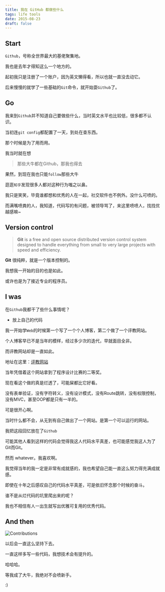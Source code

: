 ```yaml
---
title: 我在 GitHub 都做些什么
tags: life tools
date: 2015-08-23
draft: false
---
```


## Start

`Github`，号称全世界最大的基佬聚集地。

我也是去年才得知这么一个地方的。

起初我只是注册了一个账户，因为英文懒得看，所以也就一直没去动它。

后来慢慢的就学了一些基础的`Git`命令，就开始耍`Github`了。

## Go

我来到`Github`并不知道自己要做些什么，当时英文水平也比较低，很多都不认识。

当初连`git config`都配置了一天，到处在查东西。

那个时候是为了用而用。

我当时就在想

> 那些大牛都在Github，那我也得去

果然，到现在我也只能`follow`那些大牛

逛逛`知乎`发现很多人都对这种行为嗤之以鼻。

我只是笑笑，毕竟谁都想和优秀的人在一起，社交软件也不例外。没什么可喷的。

而满嘴喷粪的人，我知道，代码写的有问题，被领导骂了，来这里喷喷人，找找优越感嘛~

## Version control

> **Git** is a free and open source distributed version control system designed to handle everything from small to very large projects with speed and efficiency.

**Git** 很纯粹，就是一个版本控制的。

我想我一开始的目的也是如此。

或许也是为了接近专业的程序员。

## I was

在`Github`我都干了些什么事情呢？

* 放上自己的代码

我一开始学`Web`的时候第一个写了一个个人博客，第二个做了一个评教网站。

个人博客早已不是当年的模样，经过多少次的迭代，早就面目全非。

而评教网站却是一直如此。

地址在这里：[评教网站](https://github.com/AnnatarHe/pingjiao.cn)

当年凭借着这个网站拿到了程序设计比赛的二等奖。

现在看这个做的真是烂透了，可能屎都比它好看。

没有表单验证，没有字符转义，没有设计模式，没有Route跳转，没有权限控制，没有MVC，甚至OOP都是只有一半的。

可是很开心啊。

当时什么都不会，从无到有自己做出了一个网站。是第一个可以运行的网站。

我把这段回忆放在了`Github`

可能其他人看到这样的代码会觉得我这人代码水平真差，也可能感觉我这人为了Git而Git。

然而 whatever。我喜欢啊。

我觉得当年的我一定是非常有成就感的，我也希望自己能一直这么努力得充满成就感。

即使在十年之后感叹自己的代码水平真差，可是依旧怀念那个时候的奋斗。

谁不是从烂代码的坑里爬出来的呢？

我也不相信有人一出生就写出优雅可复用的优秀代码。

## And then

![Contributions](/Contributions.png)

以后会一直这么坚持下去。

一直这样多写一些代码，我想技术会有提升的。

哈哈哈。

等我成了大牛，我绝对不会喷新手。

:)
